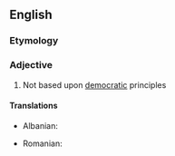 ==English==

===Etymology===
{{prefix|en|non|democratic}}

===Adjective===
{{en-adj|-}}

# Not based upon [[democratic]] principles

====Translations====
{{trans-top|nondemocratic}}
* Albanian: {{t+|sq|jodemokratik}}
{{trans-mid}}
* Romanian: {{t|ro|nedemocratic}}
{{trans-bottom}}